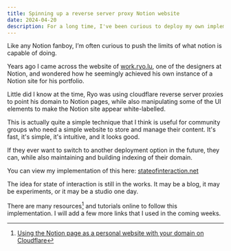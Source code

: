 ```yaml
---
title: Spinning up a reverse server proxy Notion website
date: 2024-04-20
description: For a long time, I've been curious to deploy my own implementation of a custom notion website. I finally did it.
---
```


Like any Notion fanboy, I’m often curious to push the limits of what notion is capable of doing.

Years ago I came across the website of [work.ryo.lu](https://work.ryo.lu/), one of the designers at Notion, and wondered how he seemingly achieved his own instance of a Notion site for his portfolio.

Little did I know at the time, Ryo was using cloudflare reverse server proxies to point his domain to Notion pages, while also manipulating some of the UI elements to make the Notion site appear white-labelled.

This is actually quite a simple technique that I think is useful for community groups who need a simple website to store and manage their content. It's fast, it's simple, it's intuitive, and it looks good.

If they ever want to switch to another deployment option in the future, they can, while also maintaining and building indexing of their domain.

You can view my implementation of this here:
[stateofinteraction.net](https://stateofinteraction.net)

The idea for state of interaction is still in the works. It may be a blog, it may be experiments, or it may be a studio one day.

There are many resources[^1] and tutorials online to follow this implementation. I will add a few more links that I used in the coming weeks.


[^1]: [Using the Notion page as a personal website with your domain on Cloudflare](https://dev.to/koddr/using-the-notion-page-as-a-personal-website-with-your-domain-on-cloudflare-1pi7)

